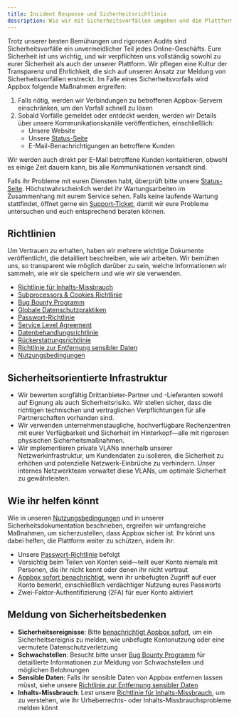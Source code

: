 ```yaml
---
title: Incident Response und Sicherheitsrichtlinie
description: Wie wir mit Sicherheitsvorfällen umgehen und die Plattformsicherheit aufrechterhalten
---
```


Trotz unserer besten Bemühungen und rigorosen Audits sind Sicherheitsvorfälle ein unvermeidlicher Teil jedes Online-Geschäfts. Eure Sicherheit ist uns wichtig, und wir verpflichten uns vollständig sowohl zu eurer Sicherheit als auch der unserer Plattform. Wir pflegen eine Kultur der Transparenz und Ehrlichkeit, die sich auf unseren Ansatz zur Meldung von Sicherheitsvorfällen erstreckt. Im Falle eines Sicherheitsvorfalls wird Appbox folgende Maßnahmen ergreifen:

1. Falls nötig, werden wir Verbindungen zu betroffenen Appbox-Servern einschränken, um den Vorfall schnell zu lösen
2. Sobald Vorfälle gemeldet oder entdeckt werden, werden wir Details über unsere Kommunikationskanäle veröffentlichen, einschließlich:
   - Unsere Website
   - Unsere [Status-Seite](https://status.appbox.co)
   - E-Mail-Benachrichtigungen an betroffene Kunden

Wir werden auch direkt per E-Mail betroffene Kunden kontaktieren, obwohl es einige Zeit dauern kann, bis alle Kommunikationen versandt sind.

Falls ihr Probleme mit euren Diensten habt, überprüft bitte unsere [Status-Seite](https://status.appbox.co). Höchstwahrscheinlich werdet ihr Wartungsarbeiten im Zusammenhang mit eurem Service sehen. Falls keine laufende Wartung stattfindet, öffnet gerne ein [Support-Ticket](https://billing.appbox.co/submitticket.php?step=2&deptid=3), damit wir eure Probleme untersuchen und euch entsprechend beraten können.

## Richtlinien

Um Vertrauen zu erhalten, haben wir mehrere wichtige Dokumente veröffentlicht, die detailliert beschreiben, wie wir arbeiten. Wir bemühen uns, so transparent wie möglich darüber zu sein, welche Informationen wir sammeln, wie wir sie speichern und wie wir sie verwenden.

* [Richtlinie für Inhalts-Missbrauch](/policies/content-abuse-policy)
* [Subprocessors & Cookies Richtlinie](/policies/subprocessors-and-cookies-policy)
* [Bug Bounty Programm](/policies/bug-bounty-program)
* [Globale Datenschutzpraktiken](/policies/global-privacy-practices)
* [Passwort-Richtlinie](/policies/password-policy)
* [Service Level Agreement](/policies/service-level-agreement)
* [Datenbehandlungsrichtlinie](/policies/data-handling-policy)
* [Rückerstattungsrichtlinie](/policies/refund-policy)
* [Richtlinie zur Entfernung sensibler Daten](/policies/sensitive-data-removal-policy)
* [Nutzungsbedingungen](/policies/terms-of-service)

## Sicherheitsorientierte Infrastruktur

* Wir bewerten sorgfältig Drittanbieter-Partner und -Lieferanten sowohl auf Eignung als auch Sicherheitsrisiko. Wir stellen sicher, dass die richtigen technischen und vertraglichen Verpflichtungen für alle Partnerschaften vorhanden sind.
* Wir verwenden unternehmenstaugliche, hochverfügbare Rechenzentren mit eurer Verfügbarkeit und Sicherheit im Hinterkopf—alle mit rigorosen physischen Sicherheitsmaßnahmen.
* Wir implementieren private VLANs innerhalb unserer Netzwerkinfrastruktur, um Kundendaten zu isolieren, die Sicherheit zu erhöhen und potenzielle Netzwerk-Einbrüche zu verhindern. Unser internes Netzwerkteam verwaltet diese VLANs, um optimale Sicherheit zu gewährleisten.

## Wie ihr helfen könnt

Wie in unseren [Nutzungsbedingungen](/policies/terms-of-service) und in unserer Sicherheitsdokumentation beschrieben, ergreifen wir umfangreiche Maßnahmen, um sicherzustellen, dass Appbox sicher ist. Ihr könnt uns dabei helfen, die Plattform weiter zu schützen, indem ihr:

* Unsere [Passwort-Richtlinie](/policies/password-policy) befolgt
* Vorsichtig beim Teilen von Konten seid—teilt euer Konto niemals mit Personen, die ihr nicht kennt oder denen ihr nicht vertraut
* [Appbox sofort benachrichtigt](https://billing.appbox.co/submitticket.php?step=2&deptid=3), wenn ihr unbefugten Zugriff auf euer Konto bemerkt, einschließlich verdächtiger Nutzung eures Passworts
* Zwei-Faktor-Authentifizierung (2FA) für euer Konto aktiviert

## Meldung von Sicherheitsbedenken

* **Sicherheitsereignisse**: Bitte [benachrichtigt Appbox sofort](https://billing.appbox.co/submitticket.php?step=2&deptid=3), um ein Sicherheitsereignis zu melden, wie unbefugte Kontonutzung oder eine vermutete Datenschutzverletzung
* **Schwachstellen**: Besucht bitte unser [Bug Bounty Programm](/policies/bug-bounty-program) für detaillierte Informationen zur Meldung von Schwachstellen und möglichen Belohnungen
* **Sensible Daten**: Falls ihr sensible Daten von Appbox entfernen lassen müsst, siehe unsere [Richtlinie zur Entfernung sensibler Daten](/policies/sensitive-data-removal-policy)
* **Inhalts-Missbrauch**: Lest unsere [Richtlinie für Inhalts-Missbrauch](/policies/content-abuse-policy), um zu verstehen, wie ihr Urheberrechts- oder Inhalts-Missbrauchsprobleme melden könnt 